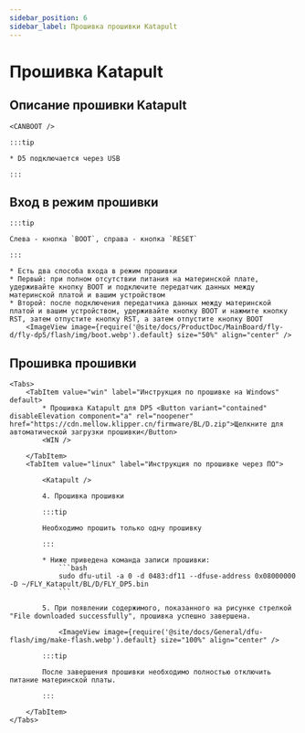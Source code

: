 ```yaml
---
sidebar_position: 6
sidebar_label: Прошивка прошивки Katapult
---
```







# Прошивка Katapult

## Описание прошивки Katapult

    <CANBOOT />

    :::tip

    * D5 подключается через USB

    :::

## Вход в режим прошивки

    :::tip

    Слева - кнопка `BOOT`, справа - кнопка `RESET`

    :::

    * Есть два способа входа в режим прошивки
    * Первый: при полном отсутствии питания на материнской плате, удерживайте кнопку BOOT и подключите передатчик данных между материнской платой и вашим устройством
    * Второй: после подключения передатчика данных между материнской платой и вашим устройством, удерживайте кнопку BOOT и нажмите кнопку RST, затем отпустите кнопку RST, а затем отпустите кнопку BOOT
        <ImageView image={require('@site/docs/ProductDoc/MainBoard/fly-d/fly-dp5/flash/img/boot.webp').default} size="50%" align="center" />

## Прошивка прошивки
    <Tabs>
        <TabItem value="win" label="Инструкция по прошивке на Windows" default>
            * Прошивка Katapult для DP5 <Button variant="contained" disableElevation component="a" rel="noopener" href="https://cdn.mellow.klipper.cn/firmware/BL/D.zip">Щелкните для автоматической загрузки прошивки</Button>
            <WIN />

        </TabItem>
        <TabItem value="linux" label="Инструкция по прошивке через ПО">

            <Katapult />

            4. Прошивка прошивки

            :::tip

            Необходимо прошить только одну прошивку

            :::

            * Ниже приведена команда записи прошивки:
                ```bash
                sudo dfu-util -a 0 -d 0483:df11 --dfuse-address 0x08000000 -D ~/FLY_Katapult/BL/D/FLY_DP5.bin
                ```

            5. При появлении содержимого, показанного на рисунке стрелкой "File downloaded successfully", прошивка успешно завершена.

                <ImageView image={require('@site/docs/General/dfu-flash/img/make-flash.webp').default} size="100%" align="center" />

            :::tip

            После завершения прошивки необходимо полностью отключить питание материнской платы.

            :::

        </TabItem>
    </Tabs>
